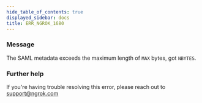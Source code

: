 ```yaml
---
hide_table_of_contents: true
displayed_sidebar: docs
title: ERR_NGROK_1680
---
```


### Message

The SAML metadata exceeds the maximum length of `MAX` bytes, got `NBYTES`.

<ErrorDetails />

### Further help

If you're having trouble resolving this error, please reach out to [support@ngrok.com](mailto:support@ngrok.com?subject=Help%20with%20ERR_NGROK_1680)
